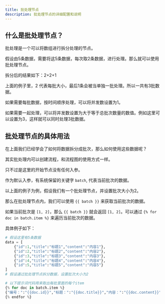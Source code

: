 ---
title: 批处理节点
description: 批处理节点的详细配置和说明
---

## 什么是批处理节点？

批处理是一个可以将数组进行拆分处理的节点。

假设由5条数据，需要将这5条数据，每次取2条数据，进行处理。那么就可以使用批处理节点。

拆分后的结果如下：2+2+1

上面的例子里，2 代表每批大小，最后1条会被当单独一批处理。所以一共有3批数据。

如果需要每批数据，按时间顺序处理，可以将并发数设置为1。

如果需要一起处理，可以将并发数设置为大于等于总批次数量的数值。例如这里可以设置为3，这样就可以同时处理3批数据。

## 批处理节点的具体用法

在上面我们已经学会了如何将数据拆分成批次，那么如何使用这些数据呢？

其实批处理内可以创建流程，和流程图的使用方式一样。

只不过是这里的开始节点没有任何入参。

作为默认入参，有系统保留的关键字 `batch`, 代表当前批次的数据。

以上面的例子为例，假设我们有一个批处理节点，并设置批次大小为2。

那么在批处理节点内，我们可以使用 `{{ batch }}` 来获取当前批次的数据。

如果当前批次是 `[1, 2]`，那么 `{{ batch }}` 就会返回 `[1, 2]`。可以通过 `{% for doc in batch.item %}` 来遍历当前批次的数据。

具体例子如下：
```python
# 假设这里有5条数据
data = [
    {"id":1,"title":"标题1","content":"内容1"},
    {"id":2,"title":"标题2","content":"内容2"},
    {"id":3,"title":"标题3","content":"内容3"},
    {"id":4,"title":"标题4","content":"内容4"},
    {"id":5,"title":"标题5","content":"内容5"}
]
# 假设通过批处理节点拆分数据，设置批次大小为2

# 以下提示词代码用来取出每批里面的每个item
{% for doc in batch.item %}
{"编号：":"{{doc.id}}","标题：":"{{doc.title}}","内容：":"{{doc.content}}"}
{% endfor %}

```
